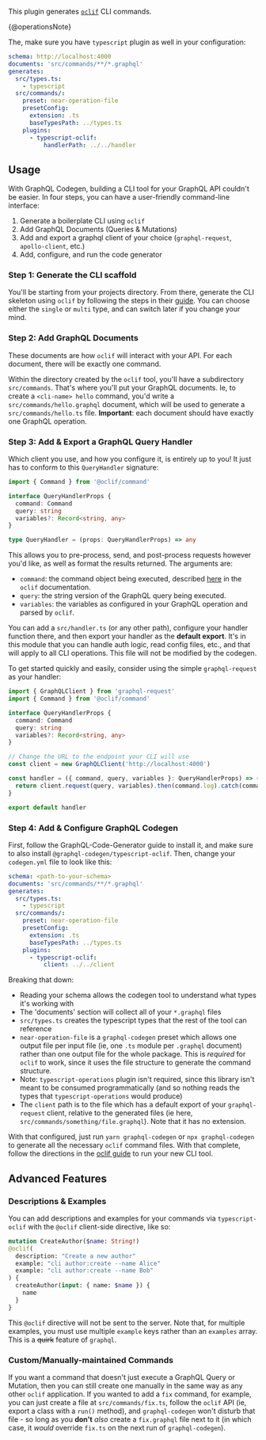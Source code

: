 This plugin generates [`oclif`](https://npmjs.com/package/oclif) CLI commands.

{@operationsNote}

The, make sure you have `typescript` plugin as well in your configuration:

```yaml
schema: http://localhost:4000
documents: 'src/commands/**/*.graphql'
generates:
  src/types.ts:
    - typescript
  src/commands/:
    preset: near-operation-file
    presetConfig:
      extension: .ts
      baseTypesPath: ../types.ts
    plugins:
      - typescript-oclif:
          handlerPath: ../../handler
```

## Usage

With GraphQL Codegen, building a CLI tool for your GraphQL API couldn't be easier. In four steps,
you can have a user-friendly command-line interface:

1. Generate a boilerplate CLI using `oclif`
2. Add GraphQL Documents (Queries & Mutations)
3. Add and export a graphql client of your choice (`graphql-request`, `apollo-client`, etc.)
4. Add, configure, and run the code generator

### Step 1: Generate the CLI scaffold

You'll be starting from your projects directory. From there, generate the CLI skeleton using `oclif`
by following the steps in their [guide](https://oclif.io/docs/introduction). You can choose either
the `single` or `multi` type, and can switch later if you change your mind.

### Step 2: Add GraphQL Documents

These documents are how `oclif` will interact with your API. For each document, there will be
exactly one command.

Within the directory created by the `oclif` tool, you'll have a subdirectory `src/commands`. That's
where you'll put your GraphQL documents. Ie, to create a `<cli-name> hello` command, you'd write a
`src/commands/hello.graphql` document, which will be used to generate a `src/commands/hello.ts`
file. **Important**: each document should have exactly one GraphQL operation.

### Step 3: Add & Export a GraphQL Query Handler

Which client you use, and how you configure it, is entirely up to you! It just has to conform to
this `QueryHandler` signature:

```ts
import { Command } from '@oclif/command'

interface QueryHandlerProps {
  command: Command
  query: string
  variables?: Record<string, any>
}

type QueryHandler = (props: QueryHandlerProps) => any
```

This allows you to pre-process, send, and post-process requests however you'd like, as well as format
the results returned. The arguments are:

- `command`: the command object being executed, described [here](https://oclif.io/docs/commands) in the `oclif` documentation.
- `query`: the string version of the GraphQL query being executed.
- `variables`: the variables as configured in your GraphQL operation and parsed by `oclif`.

You can add a `src/handler.ts` (or any other path), configure your handler function there, and then
export your handler as the **default export**. It's in this module that you can handle auth logic,
read config files, etc., and that will apply to all CLI operations. This file will not be modified
by the codegen.

To get started quickly and easily, consider using the simple `graphql-request` as your handler:

```ts filename="handler.ts"
import { GraphQLClient } from 'graphql-request'
import { Command } from '@oclif/command'

interface QueryHandlerProps {
  command: Command
  query: string
  variables?: Record<string, any>
}

// Change the URL to the endpoint your CLI will use
const client = new GraphQLClient('http://localhost:4000')

const handler = ({ command, query, variables }: QueryHandlerProps) => {
  return client.request(query, variables).then(command.log).catch(command.error)
}

export default handler
```

### Step 4: Add & Configure GraphQL Codegen

First, follow the GraphQL-Code-Generator guide to install it, and make sure to also install
`@graphql-codegen/typescript-oclif`. Then, change your `codegen.yml` file to look like this:

```yaml
schema: <path-to-your-schema>
documents: 'src/commands/**/*.graphql'
generates:
  src/types.ts:
    - typescript
  src/commands/:
    preset: near-operation-file
    presetConfig:
      extension: .ts
      baseTypesPath: ../types.ts
    plugins:
      - typescript-oclif:
          client: ../../client
```

Breaking that down:

- Reading your schema allows the codegen tool to understand what types it's working with
- The 'documents' section will collect all of your `*.graphql` files
- `src/types.ts` creates the typescript types that the rest of the tool can reference
- `near-operation-file` is a `graphql-codegen` preset which allows one output file per input file
  (ie, one `.ts` module per `.graphql` document) rather than one output file for the whole package.
  This is _required_ for `oclif` to work, since it uses the file structure to generate the command structure.
- Note: `typescript-operations` plugin isn't required, since this library isn't meant to be consumed
  programmatically (and so nothing reads the types that `typescript-operations` would produce)
- The `client` path is to the file which has a default export of your `graphql-request` client,
  relative to the generated files (ie here, `src/commands/something/file.graphql`).
  Note that it has no extension.

With that configured, just run `yarn graphql-codegen` or `npx graphql-codegen` to generate all the
necessary `oclif` command files. With that complete, follow the directions in the
[oclif guide](https://oclif.io/docs/introduction) to run your new CLI tool.

## Advanced Features

### Descriptions & Examples

You can add descriptions and examples for your commands via `typescript-oclif` with the `@oclif`
client-side directive, like so:

```graphql
mutation CreateAuthor($name: String!)
@oclif(
  description: "Create a new author"
  example: "cli author:create --name Alice"
  example: "cli author:create --name Bob"
) {
  createAuthor(input: { name: $name }) {
    name
  }
}
```

This `@oclif` directive will not be sent to the server. Note that, for multiple examples, you must
use multiple `example` keys rather than an `examples` array. This is a ~~quirk~~ feature of
`graphql`.

### Custom/Manually-maintained Commands

If you want a command that doesn't just execute a GraphQL Query or Mutation, then you can still
create one manually in the same way as any other `oclif` application. If you wanted to add a `fix`
command, for example, you can just create a file at `src/commands/fix.ts`, follow the `oclif` API
(ie, export a class with a `run()` method), and `graphql-codegen` won't disturb that file - so long
as you **don't** _also_ create a `fix.graphql` file next to it (in which case, it _would_ override
`fix.ts` on the next run of `graphql-codegen`).

